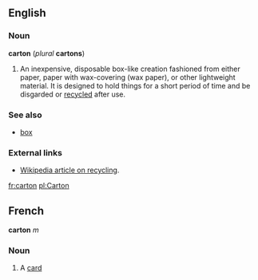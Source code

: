 == English ==

=== Noun ===
'''carton''' (''plural'' '''cartons''')

# An inexpensive, disposable box-like creation fashioned from either paper, paper with wax-covering (wax paper), or other lightweight material. It is designed to hold things for a short period of time and be disgarded or [[recycle|recycled]] after use.

===See also===

*[[box]]

=== External links ===

*[[w:recycling|Wikipedia article on recycling]].

[[fr:carton]]
[[pl:Carton]]
==French==
'''carton''' ''m''
===Noun===
# A [[card]]
